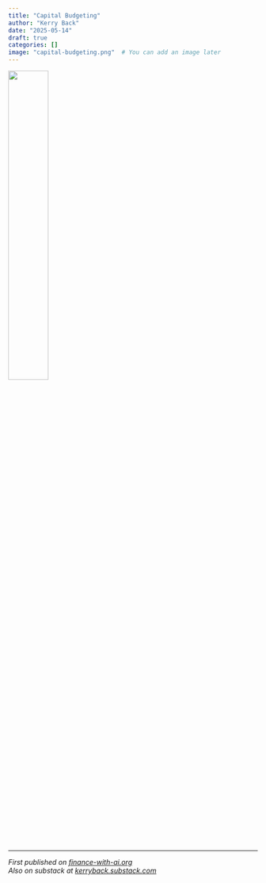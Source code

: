 ```yaml
---
title: "Capital Budgeting"
author: "Kerry Back"
date: "2025-05-14"
draft: true
categories: []
image: "capital-budgeting.png"  # You can add an image later
---
```


![](capital-budgeting.png){width=40% fig-align="center"}

---

*First published on [finance-with-ai.org](https://finance-with-ai.org)* <br>
*Also on substack at [kerryback.substack.com](https://kerryback.substack.com)*